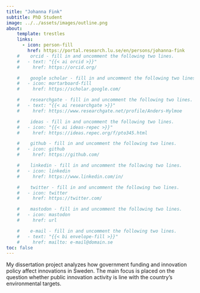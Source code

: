 ```yaml
---
title: "Johanna Fink"
subtitle: PhD Student
image: ../../assets/images/outline.png
about:
    template: trestles
    links:
      - icon: person-fill
        href: https://portal.research.lu.se/en/persons/johanna-fink
    #    orcid - fill in and uncomment the following two lines.
    #   - text: "{{< ai orcid >}}"
    #     href: https://orcid.org/

    #    google scholar - fill in and uncomment the following two lines.
    #   - icon: mortarboard-fill
    #     href: https://scholar.google.com/

    #    researchgate - fill in and uncomment the following two lines.
    #   - text: "{{< ai researchgate >}}"
    #     href: https://www.researchgate.net/profile/Anders-Hylmoe

    #    ideas - fill in and uncomment the following two lines.
    #   - icon: "{{< ai ideas-repec >}}"
    #     href: https://ideas.repec.org/f/pto345.html

    #    github - fill in and uncomment the following two lines.
    #   - icon: github
    #     href: https://github.com/

    #    linkedin - fill in and uncomment the following two lines.
    #   - icon: linkedin
    #     href: https://www.linkedin.com/in/

    #    twitter - fill in and uncomment the following two lines.
    #   - icon: twitter
    #     href: https://twitter.com/

    #    mastodon - fill in and uncomment the following two lines.
    #   - icon: mastodon
    #     href: url

    #    e-mail - fill in and uncomment the following two lines.
    #   - text: "{{< bi envelope-fill >}}"
    #     href: mailto: e-mail@domain.se
toc: false
---
```


:::{.text-bigger}

My dissertation project analyzes how government funding and innovation policy affect innovations in Sweden. The main focus is placed on the question whether public innovation activity is line with the country's environmental targets.

:::
